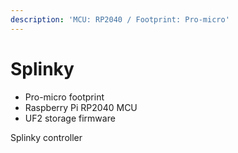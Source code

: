 ```yaml
---
description: 'MCU: RP2040 / Footprint: Pro-micro'
---
```


# Splinky
- Pro-micro footprint
- Raspberry Pi RP2040 MCU
- UF2 storage firmware

Splinky controller
